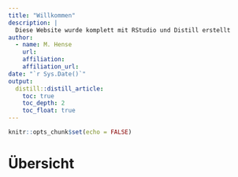 ```yaml
---
title: "Willkommen"
description: |
  Diese Website wurde komplett mit RStudio und Distill erstellt
author:
  - name: M. Hense 
    url: 
    affiliation: 
    affiliation_url: 
date: "`r Sys.Date()`"
output: 
  distill::distill_article:
    toc: true
    toc_depth: 2
    toc_float: true  
---
```


```r
knitr::opts_chunk$set(echo = FALSE)
```



# Übersicht



